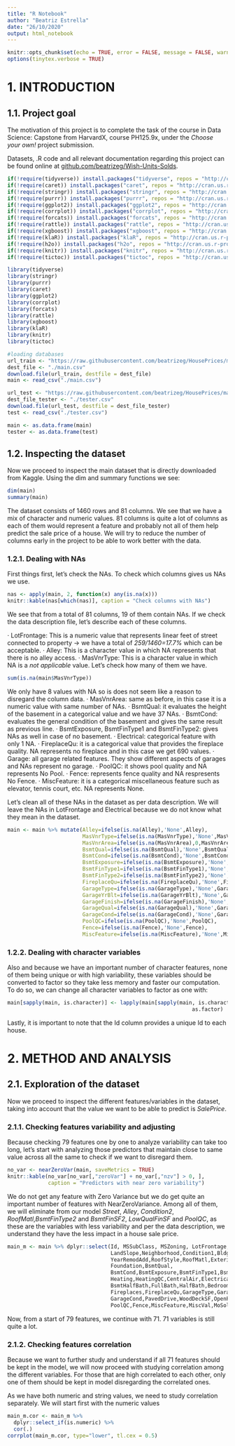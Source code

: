 ```yaml
---
title: "R Notebook"
author: "Beatriz Estrella"
date: "26/10/2020"
output: html_notebook
---
```


```r
knitr::opts_chunk$set(echo = TRUE, error = FALSE, message = FALSE, warning = FALSE, fig.width = 6, fig.height = 3)
options(tinytex.verbose = TRUE)
```

# 1. INTRODUCTION <a name="introduction"></a>
## 1.1. Project goal <a name="goal"></a>

The motivation of this project is to complete the task of the course in Data Science: Capstone from HarvardX, course PH125.9x, under the *Choose your own!* project submission.

Datasets, .R code and all relevant documentation regarding this project can be found online at [github.com/beatrizeg/Wish-Units-Solds](https://github.com/beatrizeg/Wish-Units-Solds).

```r
if(!require(tidyverse)) install.packages("tidyverse", repos = "http://cran.us.r-project.org")
if(!require(caret)) install.packages("caret", repos = "http://cran.us.r-project.org")
if(!require(stringr)) install.packages("stringr", repos = "http://cran.us.r-project.org")
if(!require(purrr)) install.packages("purrr", repos = "http://cran.us.r-project.org")
if(!require(ggplot2)) install.packages("ggplot2", repos = "http://cran.us.r-project.org")
if(!require(corrplot)) install.packages("corrplot", repos = "http://cran.us.r-project.org")
if(!require(forcats)) install.packages("forcats", repos = "http://cran.us.r-project.org")
if(!require(rattle)) install.packages("rattle", repos = "http://cran.us.r-project.org")
if(!require(xgboost)) install.packages("xgboost", repos = "http://cran.us.r-project.org")
if(!require(klaR)) install.packages("klaR", repos = "http://cran.us.r-project.org")
if(!require(h2o)) install.packages("h2o", repos = "http://cran.us.r-project.org")
if(!require(knitr)) install.packages("knitr", repos = "http://cran.us.r-project.org")
if(!require(tictoc)) install.packages("tictoc", repos = "http://cran.us.r-project.org")

library(tidyverse)
library(stringr)
library(purrr)
library(caret)
library(ggplot2)
library(corrplot)
library(forcats)
library(rattle)
library(xgboost)
library(klaR)
library(knitr)
library(tictoc)

#loading databases
url_train <- "https://raw.githubusercontent.com/beatrizeg/HousePrices/main/train.csv"
dest_file <- "./main.csv"
download.file(url_train, destfile = dest_file)
main <- read_csv("./main.csv")

url_test <- "https://raw.githubusercontent.com/beatrizeg/HousePrices/main/test.csv"
dest_file_tester <- "./tester.csv"
download.file(url_test, destfile = dest_file_tester)
test <- read_csv("./tester.csv")

main <- as.data.frame(main)
tester <- as.data.frame(test)
```

## 1.2. Inspecting the dataset <a name="inspect"></a>

Now we proceed to inspect the main dataset that is directly downloaded from Kaggle. Using the dim and summary functions we see:

```r
dim(main)
summary(main)
```

The dataset consists of 1460 rows and 81 columns. We see that we have a mix of character and numeric values. 81 columns is quite a lot of columns as each of them would represent a feature and probably not all of them help predict the sale price of a house. We will try to reduce the number of columns early in the project to be able to work better with the data.

### 1.2.1. Dealing with NAs <a name="nas"></a>

First things first, let's check the NAs. To check which columns gives us NAs we use.

```r
nas <- apply(main, 2, function(x) any(is.na(x)))
knitr::kable(nas[which(nas)], caption = "Check columns with NAs")
```

We see that from a total of 81 columns, 19 of them contain NAs. If we check the data description file, let's describe each of these columns.

· LotFrontage: This is a numeric value that represents linear feet of street connected to property -> we have a total of *259/1460=17.7%* which can be acceptable.
· Alley: This is a character value in which NA represents that there is no alley access.
· MasVnrType: This is a character value in which NA is a *not applicable* value. Let's check how many of them we have.
```r
sum(is.na(main$MasVnrType))
```
We only have 8 values with NA so is does not seem like a reason to disregard the column data. 
· MasVnrArea: same as before, in this case it is a numeric value with same number of NAs.
· BsmtQual: it evaluates the height of the basement in a categorical value and we have 37 NAs.
· BsmtCond: evaluates the general condition of the basement and gives the same result as previous line.
· BsmtExposure, BsmtFinType1 and BsmtFinType2: gives NAs as well in case of no basement.
· Electrical: categorical feature with only 1 NA.
· FireplaceQu: it is a categorical value that provides the fireplace quality. NA represents no fireplace and in this case we get 690 values.
· Garage: all garage related features. They show different aspects of garages and NAs represent no garage.
· PoolQC: it shows pool quality and NA represents No Pool.
· Fence: represents fence quality and NA respresents No Fence.
· MiscFeature: it is a categorical miscellaneous feature such as elevator, tennis court, etc. NA represents None.

Let's clean all of these NAs in the dataset as per data description. We will leave the NAs in LotFrontage and Electrical because we do not know what they mean in the dataset.

```r
main <- main %>% mutate(Alley=ifelse(is.na(Alley),'None',Alley),
                        MasVnrType=ifelse(is.na(MasVnrType),'None',MasVnrType),
                        MasVnrArea=ifelse(is.na(MasVnrArea),0,MasVnrArea),
                        BsmtQual=ifelse(is.na(BsmtQual),'None',BsmtQual),
                        BsmtCond=ifelse(is.na(BsmtCond),'None',BsmtCond),
                        BsmtExposure=ifelse(is.na(BsmtExposure),'None',BsmtExposure),
                        BsmtFinType1=ifelse(is.na(BsmtFinType1),'None',BsmtFinType1),
                        BsmtFinType2=ifelse(is.na(BsmtFinType2),'None',BsmtFinType2),
                        FireplaceQu=ifelse(is.na(FireplaceQu),'None',FireplaceQu),
                        GarageType=ifelse(is.na(GarageType),'None',GarageType),
                        GarageYrBlt=ifelse(is.na(GarageYrBlt),'None',GarageYrBlt),
                        GarageFinish=ifelse(is.na(GarageFinish),'None',GarageFinish),
                        GarageQual=ifelse(is.na(GarageQual),'None',GarageQual),
                        GarageCond=ifelse(is.na(GarageCond),'None',GarageCond),
                        PoolQC=ifelse(is.na(PoolQC),'None',PoolQC),
                        Fence=ifelse(is.na(Fence),'None',Fence),
                        MiscFeature=ifelse(is.na(MiscFeature),'None',MiscFeature))
```

### 1.2.2. Dealing with character variables <a name="character"></a>
Also and because we have an important number of character features, none of them being unique or with high variability, these variables should be converted to factor so they take less memory and faster our computation. To do so, we can change all character variables to factor as one with:

```r
main[sapply(main, is.character)] <- lapply(main[sapply(main, is.character)], 
                                                           as.factor)
```

Lastly, it is important to note that the Id column provides a unique Id to each house.

# 2. METHOD AND ANALYSIS <a name="analysis"></a>
## 2.1. Exploration of the dataset <a name="exploration"></a>

Now we proceed to inspect the different features/variables in the dataset, taking into account that the value we want to be able to predict is *SalePrice*. 

### 2.1.1. Checking features variability and adjusting <a name="variability"></a>

Because checking 79 features one by one to analyze variability can take too long, let's start with analyzing those predictors that maintain close to same value across all the same to check if we want to disregard them.

```r
no_var <- nearZeroVar(main, saveMetrics = TRUE)
knitr::kable(no_var[no_var[,"zeroVar"] + no_var[,"nzv"] > 0, ], 
             caption = "Predictors with near zero variability")
```

We do not get any feature with Zero Variance but we do get quite an important number of features with NearZeroVariance. Among all of them, we will eliminate from our model *Street*, *Alley*, *Condition2*, *RoofMatl*,*BsmtFinType2* and *BsmtFinSF2*, *LowQualFinSF* and *PoolQC*, as these are the variables with less variability and per the data description, we understand they have the less impact in a house sale price.

```r
main_m <- main %>% dplyr::select(Id, MSSubClass, MSZoning, LotFrontage, LotArea, LotShape, LandContour, Utilities, LotConfig,
                                 LandSlope,Neighborhood,Condition1,BldgType,HouseStyle,OverallQual,OverallCond,YearBuilt,
                                 YearRemodAdd,RoofStyle,RoofMatl,Exterior1st,Exterior2nd,MasVnrType,MasVnrArea,ExterQual,ExterCond,
                                 Foundation,BsmtQual,
                                 BsmtCond,BsmtExposure,BsmtFinType1,BsmtFinSF1,BsmtFinType2,BsmtFinSF2,BsmtUnfSF,TotalBsmtSF,
                                 Heating,HeatingQC,CentralAir,Electrical,"1stFlrSF","2ndFlrSF",LowQualFinSF,GrLivArea,BsmtFullBath,
                                 BsmtHalfBath,FullBath,HalfBath,BedroomAbvGr,KitchenAbvGr,KitchenQual,TotRmsAbvGrd,Functional,
                                 Fireplaces,FireplaceQu,GarageType,GarageYrBlt,GarageFinish,GarageCars,GarageArea,GarageQual,
                                 GarageCond,PavedDrive,WoodDeckSF,OpenPorchSF,EnclosedPorch,"3SsnPorch",ScreenPorch,PoolArea,
                                 PoolQC,Fence,MiscFeature,MiscVal,MoSold,YrSold,SaleType,SaleCondition,SalePrice)
```

Now, from a start of 79 features, we continue with 71. 71 variables is still quite a lot.

### 2.1.2. Checking features correlation <a name="correlation"></a>

Because we want to further study and understand if all 71 features should be kept in the model, we will now proceed with studying correlation among the different variables. For those that are high correlated to each other, only one of them should be kept in model disregarding the correlated ones.

As we have both numeric and string values, we need to study correlation separately. We will start first with the numeric values

```r
main_m.cor <- main_m %>%
  dplyr::select_if(is.numeric) %>%
  cor(.)
corrplot(main_m.cor, type="lower", tl.cex = 0.5)
```